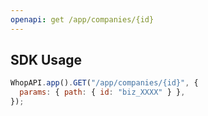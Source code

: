 ```yaml
---
openapi: get /app/companies/{id}
---
```


## SDK Usage

```javascript
WhopAPI.app().GET("/app/companies/{id}", {
  params: { path: { id: "biz_XXXX" } },
});
```
